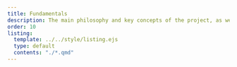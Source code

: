 ```yaml
---
title: Fundamentals
description: The main philosophy and key concepts of the project, as well as a getting started guide.
order: 10
listing:
  template: ../../style/listing.ejs
  type: default
  contents: "./*.qmd"
---
```

